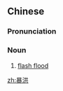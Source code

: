 ==Chinese==
{{zh-forms}}

===Pronunciation===
{{zh-pron
|m=bàohóng
|cat=n
}}

===Noun===
{{zh-noun}}
# [[flash flood]]

[[zh:暴洪]]